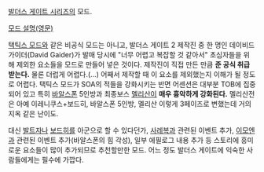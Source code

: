 [[발더스 게이트 시리즈]]의 모드.

[http://weidu.org/ascension/Ascension-WeiDU.txt 모드 설명(영문)]

[[택틱스 모드]]와 같은 비공식 모드는 아니고, 발더스 게이트 2 제작진 중 한 명인 데이비드 가이더(David Gaider)가 발매 당시에 "너무 어렵고 복잡할 것 같아서" 초심자들을 위해 제외한 요소들을 모드로 만들어 넣은 것이다. 제작진이 직접 만든 만큼 '''준 공식 취급 받는다.''' 물론 더럽게 어렵다.(…) 어째서 제작할 때 이 요소를 제외했는지 이해가 될 정도로 어렵다. 택틱스 모드가 SOA의 적들을 강화시키는 반면 어센션은 대부분 TOB에 집중되어 있고 특히 [[바알스폰]] 5인방과 최종보스 [[멜리산]]이 '''매우 흉악하게 강화된다.''' 멜리산전은 아예 이레니쿠스+보드히, 바알스폰 5인방, 멜리산 이렇게 3페이즈로 변했는데 거의 지옥 같은 난이도.  

대신 [[발트자]]나 [[보드히]]를 아군으로 할 수 있다던가, [[사레복]]과 관련된 이벤트 추가, [[이모엔]]과 관련된 이벤트 추가(바알스폰의 힘 각성), 일부 에필로그 내용 추가 등 스토리에 흥미로운 요소들이 많이 추가되므로 추천할만한 모드. 어느 정도 발더스 게이트에 익숙한 사람들에게는 필수에 가깝다. 
